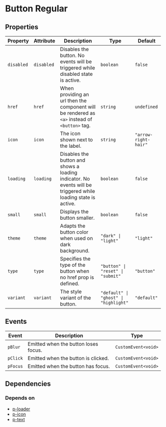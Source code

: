 # Button Regular



<!-- Auto Generated Below -->


## Properties

| Property   | Attribute  | Description                                                                                                   | Type                                  | Default              |
| ---------- | ---------- | ------------------------------------------------------------------------------------------------------------- | ------------------------------------- | -------------------- |
| `disabled` | `disabled` | Disables the button. No events will be triggered while disabled state is active.                              | `boolean`                             | `false`              |
| `href`     | `href`     | When providing an url then the component will be rendered as `<a>` instead of `<button>` tag.                 | `string`                              | `undefined`          |
| `icon`     | `icon`     | The icon shown next to the label.                                                                             | `string`                              | `"arrow-right-hair"` |
| `loading`  | `loading`  | Disables the button and shows a loading indicator. No events will be triggered while loading state is active. | `boolean`                             | `false`              |
| `small`    | `small`    | Displays the button smaller.                                                                                  | `boolean`                             | `false`              |
| `theme`    | `theme`    | Adapts the button color when used on dark background.                                                         | `"dark" \| "light"`                   | `"light"`            |
| `type`     | `type`     | Specifies the type of the button when no href prop is defined.                                                | `"button" \| "reset" \| "submit"`     | `"button"`           |
| `variant`  | `variant`  | The style variant of the button.                                                                              | `"default" \| "ghost" \| "highlight"` | `"default"`          |


## Events

| Event    | Description                          | Type                |
| -------- | ------------------------------------ | ------------------- |
| `pBlur`  | Emitted when the button loses focus. | `CustomEvent<void>` |
| `pClick` | Emitted when the button is clicked.  | `CustomEvent<void>` |
| `pFocus` | Emitted when the button has focus.   | `CustomEvent<void>` |


## Dependencies

### Depends on

- [p-loader](#/feedback/loader)
- [p-icon](#/icon/icon)
- [p-text](#/basic/typography/text)